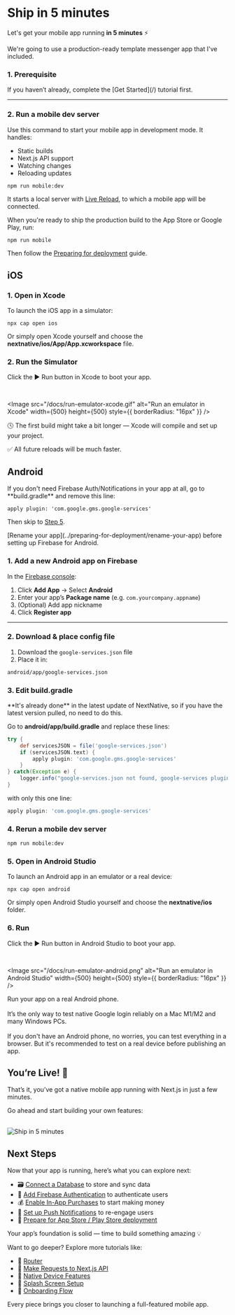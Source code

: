 # Ship in 5 minutes

Let's get your mobile app running **in 5 minutes** ⚡️

We're going to use a production-ready template messenger app that I've included.

### 1. Prerequisite

<Callout type="warning">
  If you haven’t already, complete the [Get Started](/) tutorial first.
</Callout>

---

### 2. Run a mobile dev server

Use this command to start your mobile app in development mode. It handles:

- Static builds
- Next.js API support
- Watching changes
- Reloading updates

```bash
npm run mobile:dev
```

It starts a local server with [Live Reload](https://capacitorjs.com/docs/guides/live-reload), to which a mobile app will be connected.


<Callout>
  When you're ready to ship the production build to the App Store or Google Play, run:

`npm run mobile`

Then follow the [Preparing for deployment](https://docs.nextnative.dev/preparing-for-deployment/rename-your-app) guide.

</Callout>

## iOS

### 1. Open in Xcode

To launch the iOS app in a simulator:

```shell
npx cap open ios
```

Or simply open Xcode yourself and choose the **nextnative/ios/App/App.xcworkspace** file.

### 2. Run the Simulator

Click the ▶️ Run button in Xcode to boot your app.


<br />

<Image
  src="/docs/run-emulator-xcode.gif"
  alt="Run an emulator in Xcode"
  width={500}
  height={500}
  style={{ borderRadius: "16px" }}
/>

🕓 The first build might take a bit longer — Xcode will compile and set up your project.

✅ All future reloads will be much faster.

## Android

<Callout type="info">
  If you don't need Firebase Auth/Notifications in your app at all,
  go to **build.gradle** and remove this line:

```
apply plugin: 'com.google.gms.google-services'
```

Then skip to [Step 5](/tutorials/ship-in-5-minutes#4-rerun-a-mobile-dev-server).

</Callout>

<Callout type="warning">
  [Rename your app](../preparing-for-deployment/rename-your-app) before setting
  up Firebase for Android.
</Callout>

### 1. Add a new Android app on Firebase

In the [Firebase console](https://console.firebase.google.com):

1. Click **Add App** → Select **Android**
2. Enter your app’s **Package name** (e.g. `com.yourcompany.appname`)
3. (Optional) Add app nickname
4. Click **Register app**

---

### 2. Download & place config file

1. Download the `google-services.json` file
2. Place it in:

```bash
android/app/google-services.json
```

### 3. Edit build.gradle

<Callout type="warning">
  **It's already done** in the latest update of NextNative, so if you have the
  latest version pulled, no need to do this.
</Callout>

Go to **android/app/build.gradle** and replace these lines:

```gradle
try {
    def servicesJSON = file('google-services.json')
    if (servicesJSON.text) {
        apply plugin: 'com.google.gms.google-services'
    }
} catch(Exception e) {
    logger.info("google-services.json not found, google-services plugin not applied. Push Notifications won't work")
}
```

with only this one line:

```gradle
apply plugin: 'com.google.gms.google-services'
```

### 4. Rerun a mobile dev server

```bash
npm run mobile:dev
```

### 5. Open in Android Studio

To launch an Android app in an emulator or a real device:

```shell
npx cap open android
```

Or simply open Android Studio yourself and choose the **nextnative/ios** folder.

### 6. Run

Click the ▶️ Run button in Android Studio to boot your app.

<br />

<Image
  src="/docs/run-emulator-android.png"
  alt="Run an emulator in Android Studio"
  width={500}
  height={500}
  style={{ borderRadius: "16px" }}
/>

<Callout type="info">
  Run your app on a real Android phone.
  <br /> <br /> It’s the only way to test native Google login reliably on a Mac
  M1/M2 and many Windows PCs. <br /> <br /> If you don't have an Android phone,
  no worries, you can test everything in a browser. But it's recommended to test
  on a real device before publishing an app.
</Callout>

## You’re Live! 🚀

That’s it, you’ve got a native mobile app running with Next.js in just a few minutes.

Go ahead and start building your own features:

<br />
<Image
  src="/docs/ship-in-5-minutes.gif"
  alt="Ship in 5 minutes"
  width={350}
  height={350}
  style={{ borderRadius: "16px" }}
/>

## Next Steps

<Callout type="info">
  Now that your app is running, here’s what you can explore next:

- 🗃️ [Connect a Database](/features/database) to store and sync data
- 🔐 [Add Firebase Authentication](/features/authorization) to authenticate users
- 💰 [Enable In-App Purchases](/features/in-app-purchases) to start making money
- 🔔 [Set up Push Notifications](/features/push-notifications) to re-engage users
- 🚀 [Prepare for App Store / Play Store deployment](/preparing-for-deployment)

Your app’s foundation is solid — time to build something amazing 💡

</Callout>

<Callout type="default" emoji="📚">
  Want to go deeper? Explore more tutorials like:

- 🧩 [Router](/tutorials/ionic-router)
- 🔄 [Make Requests to Next.js API](/tutorials/make-requests-to-api)
- 🧪 [Native Device Features](/tutorials/native-device-features)
- 🎨 [Splash Screen Setup](/tutorials/splash-screen)
- 🔑 [Onboarding Flow](/tutorials/onboarding-flow)

Every piece brings you closer to launching a full-featured mobile app.

</Callout>
